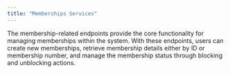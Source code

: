 ---
title: "Memberships Services"
---

The membership-related endpoints provide the core functionality for managing memberships within the system. With these endpoints, users can create new memberships, retrieve membership details either by ID or membership number, and manage the membership status through blocking and unblocking actions. 